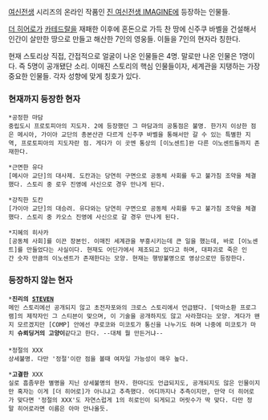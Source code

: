 [[여신전생]] 시리즈의 온라인 작품인 [[진 여신전생 IMAGINE]]에 등장하는 인물들.

[[더 히어로]]가 [[카테드랄]]을 재패한 이후에 혼돈으로 가득 찬 땅에 신주쿠 바벨을 건설해서 인간이 살만한 땅으로 만들고 해산한 7인의 영웅들. 이들을 7인의 현자라 칭한다.

현재 스토리상 직접, 간접적으로 얼굴이 나온 인물들은 4명. 말로만 나온 인물은 1명이다.
즉 5명이 공개됐단 소리. 이매진 스토리의 핵심 인물들이자, 세계관을 지탱하는 가장 중요한 인물들. 각자 성향에 맞게 칭호가 있다.

=== 현재까지 등장한 현자 ===
 *공정한 마담
 중립도시 프로토피아의 지도자. 2에 등장했던 그 마담과의 공통점은 불명. 한가지 이상한 점은 메시아, 가이아 교단의 총본산관 다르게 신주쿠 바벨을 통해서만 갈 수 있는 특별한 지역, 프로토피아의 지도자란 점. 게다가 이 곳엔 통상의 [이노센트]완 다른 이노센트들까지 존재한다.

 *근면한 유다
 [메시아 교단]의 대사제. 도칸과는 당연히 구면으로 공동체 사회를 두고 불가침 조약을 체결했다. 스토리 중 로우 진영에 사신으로 경우 만나게 된다.

 *강직한 도칸
 [가이아 교단]의 대승려. 유다와는 당연히 구면으로 공동체 사회를 두고 불가침 조약을 체결했다. 스토리 중 카오스 진영에 사신으로 갈 경우 만나게 된다.

 *지혜의 히사카
 [공동체 사회]를 이끈 장본인. 이매진 세계관을 부흥시키는데 큰 일을 했는데, 바로 [이노센트]를 만들었다는 사실이다. 현재도 어딘가에서 제조되고 있다고 하며, 대파괴로 죽은 인간 숫자 만큼의 이노센트가 존재한다는 모양. 현재는 행방불명으로 영상으로만 등장한다.



=== 등장하지 않는 현자 ===
 *'''진리의 [[STEVEN]]'''
 메인 스토리에선 공개되지 않고 초전자포와의 크로스 스토리에서 언급됐다. [악마소환 프로그램]의 제작자인 그 스티븐이 맞으며, 이 기술을 공개하지도 않고 사라졌다는 모양. 게다가 왠지 모르겠지만 [COMP] 안에선 쿠로코와 미코토가 통신을 나누기도 하며 나중에 미코토가 마치 '''슈뢰딩거의 고양이'''같다고 한다. --대체 뭘 만든거냐--
 
 *정절의 XXX
 상세불명. 다만 '정절'이란 점을 볼때 여자일 가능성이 매우 높다.

 *'''고결한''' XXX
 실로 흠좀무한 별명을 지닌 상세불명의 현자. 한마디도 언급되지도, 공개되지도 않은 인물이지만 혹자는 이게 [더 히어로]가 아니냐고 추측했다. 어디까지나 추측이지만, 만약 더 히어로가 맞다면 '정절의 XXX'도 자연스럽게 1의 히로인이 되게되고 머릿수가 딱 맞다. 다만 정말 히어로라면 이름은 아마 안나올듯.
